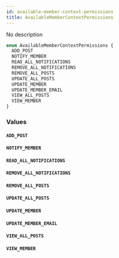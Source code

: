 ```yaml
---
id: available-member-context-permissions
title: AvailableMemberContextPermissions
---
```


No description

```graphql
enum AvailableMemberContextPermissions {
  ADD_POST
  NOTIFY_MEMBER
  READ_ALL_NOTIFICATIONS
  REMOVE_ALL_NOTIFICATIONS
  REMOVE_ALL_POSTS
  UPDATE_ALL_POSTS
  UPDATE_MEMBER
  UPDATE_MEMBER_EMAIL
  VIEW_ALL_POSTS
  VIEW_MEMBER
}
```

### Values

#### `ADD_POST`

#### `NOTIFY_MEMBER`

#### `READ_ALL_NOTIFICATIONS`

#### `REMOVE_ALL_NOTIFICATIONS`

#### `REMOVE_ALL_POSTS`

#### `UPDATE_ALL_POSTS`

#### `UPDATE_MEMBER`

#### `UPDATE_MEMBER_EMAIL`

#### `VIEW_ALL_POSTS`

#### `VIEW_MEMBER`
